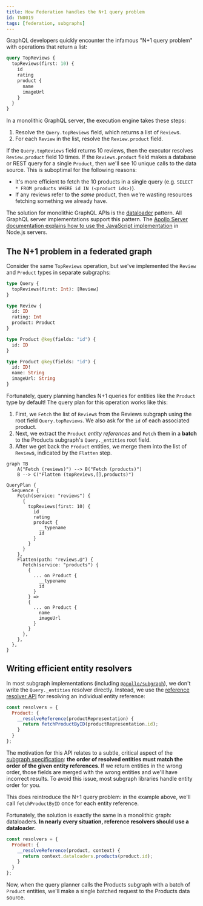 ```yaml
---
title: How Federation handles the N+1 query problem
id: TN0019
tags: [federation, subgraphs]
---
```


GraphQL developers quickly encounter the infamous "N+1 query problem" with operations that return a list:

```graphql
query TopReviews {
  topReviews(first: 10) {
    id
    rating
    product {
      name
      imageUrl
    }
  }
}
```

In a monolithic GraphQL server, the execution engine takes these steps:

1. Resolve the `Query.topReviews` field, which returns a list of `Review`s.
2. For each `Review` in the list, resolve the `Review.product` field.

If the `Query.topReviews` field returns 10 reviews, then the executor resolves `Review.product` field 10 times. If the `Reviews.product` field makes a database or REST query for a single `Product`, then we'll see 10 unique calls to the data source. This is suboptimal for the following reasons:

- It's more efficient to fetch the 10 products in a single query (e.g. `SELECT * FROM products WHERE id IN (<product ids>)`).
- If any reviews refer to the _same_ product, then we're wasting resources fetching something we already have.

The solution for monolithic GraphQL APIs is the [dataloader](https://github.com/graphql/dataloader) pattern. All GraphQL server implementations support this pattern. The [Apollo Server documentation explains how to use the JavaScript implementation](/apollo-server/data/fetching-data#batching-and-caching) in Node.js servers.

## The N+1 problem in a federated graph

Consider the same `TopReviews` operation, but we've implemented the `Review` and `Product` types in separate subgraphs:

<ExpansionPanel title="Click to expand subgraph schemas">

```graphql title="Reviews subgraph"
type Query {
  topReviews(first: Int): [Review]
}

type Review {
  id: ID
  rating: Int
  product: Product
}

type Product @key(fields: "id") {
  id: ID
}
```

```graphql title="Products subgraph"
type Product @key(fields: "id") {
  id: ID!
  name: String
  imageUrl: String
}
```

</ExpansionPanel>

Fortunately, query planning handles N+1 queries for entities like the `Product` type by default! The query plan for this operation works like this:

1. First, we `Fetch` the list of `Review`s from the Reviews subgraph using the root field `Query.topReviews`. We also ask for the `id` of each associated product.
2. Next, we extract the `Product` _entity references_ and `Fetch` them in a **batch** to the Products subgraph's `Query._entities` root field.
3. After we get back the `Product` entities, we merge them into the list of `Review`s, indicated by the `Flatten` step.

```mermaid
graph TB
    A("Fetch (reviews)") --> B("Fetch (products)")
    B --> C("Flatten (topReviews,[],products)")
```

<ExpansionPanel title="Click to expand query plan">

```
QueryPlan {
  Sequence {
    Fetch(service: "reviews") {
      {
        topReviews(first: 10) {
          id
          rating
          product {
            __typename
            id
          }
        }
      }
    },
    Flatten(path: "reviews.@") {
      Fetch(service: "products") {
        {
          ... on Product {
            __typename
            id
          }
        } =>
        {
          ... on Product {
            name
            imageUrl
          }
        }
      },
    },
  },
}
```

</ExpansionPanel>

## Writing efficient entity resolvers

In most subgraph implementations (including [`@apollo/subgraph`](/apollo-server/using-federation/api/apollo-subgraph/)), we don't write the `Query._entities` resolver directly. Instead, we use the [reference resolver API](/federation/entities#2-define-a-reference-resolver) for resolving an individual entity reference:

```js
const resolvers = {
  Product: {
    __resolveReference(productRepresentation) {
      return fetchProductByID(productRepresentation.id);
    }
  }
};
```

The motivation for this API relates to a subtle, critical aspect of the [subgraph specification](/federation/subgraph-spec): **the order of resolved entities must match the order of the given entity references**. If we return entities in the wrong order, those fields are merged with the wrong entities and we'll have incorrect results. To avoid this issue, most subgraph libraries handle entity order for you.

This does reintroduce the N+1 query problem: in the example above, we'll call `fetchProductByID` once for each entity reference.

Fortunately, the solution is exactly the same in a monolithic graph: dataloaders. **In nearly every situation, reference resolvers should use a dataloader.**

```js
const resolvers = {
  Product: {
    __resolveReference(product, context) {
      return context.dataloaders.products(product.id);
    }
  }
};
```

Now, when the query planner calls the Products subgraph with a batch of `Product` entities, we'll make a single batched request to the Products data source.

